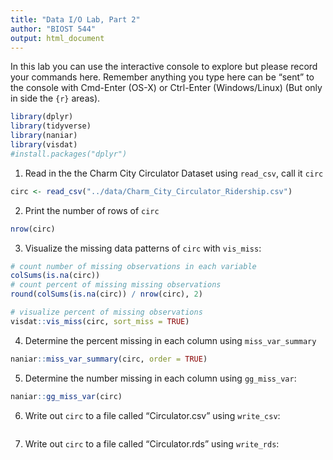```yaml
---
title: "Data I/O Lab, Part 2"
author: "BIOST 544"
output: html_document
---
```


In this lab you can use the interactive console to explore but please record your commands here.  Remember anything you type here can be "sent" to the console with Cmd-Enter (OS-X) or Ctrl-Enter (Windows/Linux) (But only in side the ```{r}``` areas).

```r
library(dplyr)
library(tidyverse)
library(naniar)
library(visdat)
#install.packages("dplyr")
```


1. Read in the the Charm City Circulator Dataset using `read_csv`, call it `circ`
```r
circ <- read_csv("../data/Charm_City_Circulator_Ridership.csv")
```

2. Print the number of rows of `circ`
```r
nrow(circ)
```

3. Visualize the missing data patterns of `circ` with `vis_miss`:
```r
# count number of missing observations in each variable
colSums(is.na(circ))
# count percent of missing missing observations 
round(colSums(is.na(circ)) / nrow(circ), 2)

# visualize percent of missing observations
visdat::vis_miss(circ, sort_miss = TRUE)
```

4. Determine the percent missing in each column using `miss_var_summary`

```r
naniar::miss_var_summary(circ, order = TRUE)

```

5. Determine the number missing in each column using `gg_miss_var`:
```r
naniar::gg_miss_var(circ)

```

6. Write out `circ` to a file called "Circulator.csv" using `write_csv`:
```r

```

7. Write out `circ` to a file called "Circulator.rds" using `write_rds`:
```r

```

